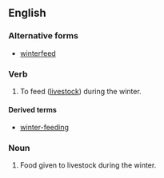 ==English==

===Alternative forms===
*[[winterfeed]]

===Verb===
{{en-verb|winter-feeds|winter-feeding|winter-fed|winter-fed}}

# {{context|transitive}} To feed ([[livestock]]) during the winter.

====Derived terms====
*[[winter-feeding]]<!--noun-->

===Noun===
{{en-noun|-}}

# Food given to livestock during the winter.